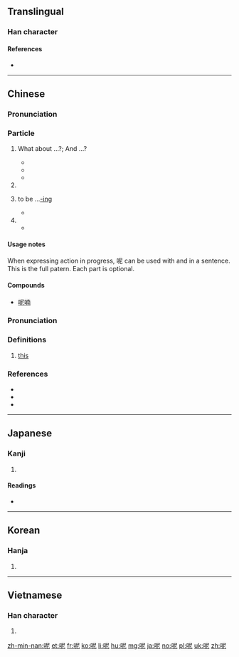 {{zh-hanzi-box|呢}}
==Translingual==
{{stroke order|strokes=8}}

===Han character===
{{Han char|rn=30|rad=口|as=05|sn=8|four=6701<sub>1</sub>|canj=口尸心 (RSP)|ids=⿰[[口]][[尼]]}}

====References====
* {{Han ref|kx=0181.250|dkj=03430|dj=0399.310|hdz=10609.030|uh=5462|ud=21602|bh=A94F|bd=43343}}

----

==Chinese==
{{zh-hanzi-box|呢}}

===Pronunciation===
{{zh-pron
|m=ne
|h=pfs=nè
|c=ne1
|mn=neh/nih/ne/nî
|mn_note=all Min Nan cognates
|w=0ne
|cat=particle}}

===Particle===
{{zh-particle}}

# {{gloss|sentence final particle indicating a reciprocal question; used to apply the previously asked question to a new subject}} What about ...?; And ...?
#* {{zh-usex|你 呢？|'''How about''' you?|link=y}}
#* {{zh-usex|你 覺得 呢？|'''What do''' you think?|link=y}}
#* {{zh-usex|你 爸爸 好 嗎？你 媽媽 '''呢'''？|How is your father been? '''And''' your mom?|link=y}}
# {{gloss|sentence final particle signaling a pause, to emphasize the preceding words}}
# {{gloss|sentence final particle indicating action in progress, English [[present continuous]]}} to be ...[[-ing]]
#* {{zh-usex|我們 上 漢語 課 '''呢'''。|We '''are''' attend'''ing''' a Chinese lesson|link=y}}
# {{gloss|sentence final particle used to make questions more indirect, to give the impression that the speaker is speaking to himself}}
#* {{zh-usex|他 去 哪兒 了 呢？|I wonder where he's going?|link=y}}

====Usage notes====
When expressing action in progress, 呢 can be used with {{zh-l|正在}} and {{zh-l|著/著}} in a sentence. This is the full patern. Each part is optional.
: {{zh-usex|我們 '''正在''' 上 '''著''' 漢語 課 '''呢'''。|We '''are''' attend'''ing''' a Chinese lesson|link=y|in_notes=y}}

====Compounds====
* [[呢喃]]

===Pronunciation===
{{zh-pron
|c=ni1,nei1
|cat=particle
}}

===Definitions===
# [[this]] {{non-gloss definition|same as [[邇]]}}

===References===
* {{cite web
|url = http://resources.allsetlearning.com/chinese/grammar/Expressing_actions_in_progress_(full_form)
|title = Expressing actions in progress (full form)
|work = Chinese Grammar Wiki
|language = Mandarin/English}}
* {{cite web
|url = http://resources.allsetlearning.com/chinese/grammar/Softening_the_tone_of_questions_with_%22ne%22
|title = Softening the tone of questions with "ne"
|work = Chinese Grammar Wiki
|language = Mandarin/English}}
* {{cite web
|url = http://www.cantonese.sheik.co.uk/dictionary/characters/1029/
|title = CantoDict
|language = Mandarin/English}}

----

==Japanese==

===Kanji===
{{ja-kanji|grade=|rs=口05}}

# {{defn|lang=ja|sort=口05}}

====Readings====
* {{ja-readings|on=[[じ]] (ji), [[に]] (ni)|kun=}}

----

==Korean==

===Hanja===
{{ko-hanja|hangeul=니|mr=ni}}

# {{defn|lang=ko|sort=口05}}

----

==Vietnamese==

===Han character===
{{vi-hantu|[[ni]], [[nài]], [[nấy]], [[nê]], [[nỉ]], [[nì]], [[này]]|rs=口05}}

# {{defn|lang=vi|sort=口05}}

[[zh-min-nan:呢]]
[[et:呢]]
[[fr:呢]]
[[ko:呢]]
[[li:呢]]
[[hu:呢]]
[[mg:呢]]
[[ja:呢]]
[[no:呢]]
[[pl:呢]]
[[uk:呢]]
[[zh:呢]]